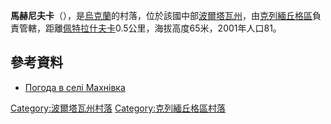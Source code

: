 {{coord|49|0|56|N|33|44|13|E|scale:100000_region:UA|display=title}}

'''馬赫尼夫卡'''（{{lang-uk|Махнівка}}），是[[烏克蘭|烏克蘭]]的村落，位於該國中部[[波爾塔瓦州|波爾塔瓦州]]，由[[克列緬丘格區|克列緬丘格區]]負責管轄，距離[[佩特拉什夫卡_(克列緬丘格區)|佩特拉什夫卡]]0.5公里，海拔高度65米，2001年人口81。

==參考資料==
* [http://weather.in.ua/ua/poltavskaja/15263 Погода в селі Махнівка]

{{DEFAULTSORT:Махнівка}}
[[Category:波爾塔瓦州村落|Category:波爾塔瓦州村落]]
[[Category:克列緬丘格區村落|Category:克列緬丘格區村落]]


{{Poltava-geo-stub}}
